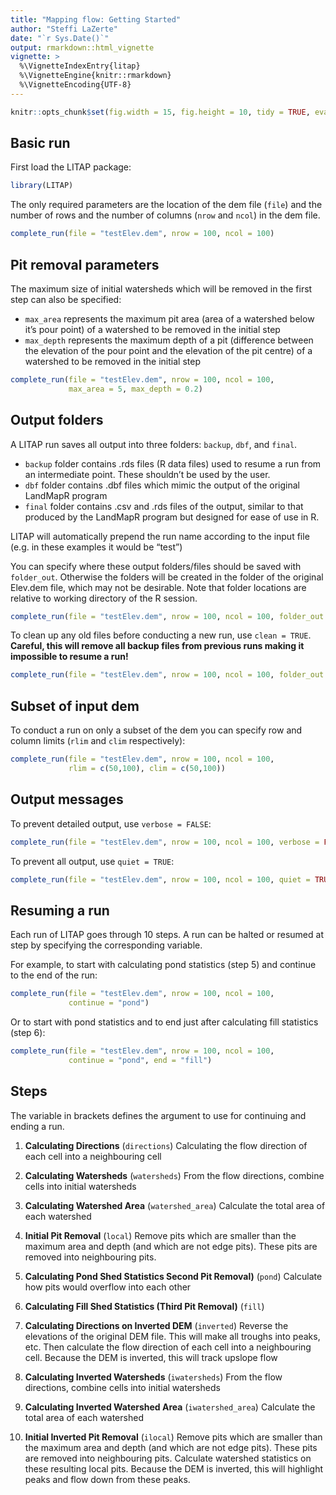 ```yaml
---
title: "Mapping flow: Getting Started"
author: "Steffi LaZerte"
date: "`r Sys.Date()`"
output: rmarkdown::html_vignette
vignette: >
  %\VignetteIndexEntry{litap}
  %\VignetteEngine{knitr::rmarkdown}
  %\VignetteEncoding{UTF-8}
---
```


<style>
.figure {
  max-width: 100%;
  margin: auto;
}
.table {
  width: auto;
  margin: auto;
}
</style>


```r
knitr::opts_chunk$set(fig.width = 15, fig.height = 10, tidy = TRUE, eval = FALSE)
```

## Basic run

First load the LITAP package:
  
```r
library(LITAP)
```

The only required parameters are the location of the dem file (`file`) and the number of rows and the number of columns (`nrow` and `ncol`) in the dem file.

```r
complete_run(file = "testElev.dem", nrow = 100, ncol = 100)
```

## Pit removal parameters

The maximum size of initial watersheds which will be removed in the first step can also be specified:

- `max_area` represents the maximum pit area (area of a watershed below it's pour point) of a watershed to be removed in the initial step
- `max_depth` represents the maximum depth of a pit (difference between the elevation of the pour point and the elevation of the pit centre) of a watershed to be removed in the initial step

```r
complete_run(file = "testElev.dem", nrow = 100, ncol = 100, 
             max_area = 5, max_depth = 0.2)
```

## Output folders

A LITAP run saves all output into three folders: `backup`, `dbf`, and `final`.  

- `backup` folder contains .rds files (R data files) used to resume a run from an intermediate point. These shouldn't be used by the user.
- `dbf` folder contains .dbf files which mimic the output of the original LandMapR program
- `final` folder contains .csv and .rds files of the output, similar to that produced by the LandMapR program but designed for ease of use in R.

LITAP will automatically prepend the run name according to the input file (e.g. in these examples it would be "test")

You can specify where these output folders/files should be saved with `folder_out`. Otherwise the folders will be created in the folder of the original Elev.dem file, which may not be desirable. Note that folder locations are relative to working directory of the R session.

```r
complete_run(file = "testElev.dem", nrow = 100, ncol = 100, folder_out = "./Output/")
```

To clean up any old files before conducting a new run, use `clean = TRUE`. __Careful, this will remove all backup files from previous runs making it impossible to resume a run!__

```r
complete_run(file = "testElev.dem", nrow = 100, ncol = 100, folder_out = "./Output/", clean = TRUE)
```

## Subset of input dem

To conduct a run on only a subset of the dem you can specify row and column limits (`rlim` and `clim` respectively):

```r
complete_run(file = "testElev.dem", nrow = 100, ncol = 100, 
             rlim = c(50,100), clim = c(50,100))
```

## Output messages

To prevent detailed output, use `verbose = FALSE`:

```r
complete_run(file = "testElev.dem", nrow = 100, ncol = 100, verbose = FALSE)
```

To prevent all output, use `quiet = TRUE`:

```r
complete_run(file = "testElev.dem", nrow = 100, ncol = 100, quiet = TRUE)
```

## Resuming a run
Each run of LITAP goes through 10 steps. A run can be halted or resumed at step by specifying the corresponding variable.


For example, to start with calculating pond statistics (step 5) and continue to the end of the run:

```r
complete_run(file = "testElev.dem", nrow = 100, ncol = 100, 
             continue = "pond")
```

Or to start with pond statistics and to end just after calculating fill statistics (step 6):

```r
complete_run(file = "testElev.dem", nrow = 100, ncol = 100, 
             continue = "pond", end = "fill")
```

## Steps

The variable in brackets defines the argument to use for continuing and ending a run.

1. __Calculating Directions__ (`directions`)
Calculating the flow direction of each cell into a neighbouring cell 

2. __Calculating Watersheds__ (`watersheds`)
From the flow directions, combine cells into initial watersheds

3. __Calculating Watershed Area__ (`watershed_area`)
Calculate the total area of each watershed

4. __Initial Pit Removal__ (`local`)
Remove pits which are smaller than the maximum area and depth (and which are not edge pits). These pits are removed into neighbouring pits.

5. __Calculating Pond Shed Statistics Second Pit Removal)__ (`pond`)
Calculate how pits would overflow into each other

6. __Calculating Fill Shed Statistics (Third Pit Removal)__ (`fill`)

7. __Calculating Directions on Inverted DEM__ (`inverted`)
Reverse the elevations of the original DEM file. This will make all troughs into peaks, etc. Then calculate the flow direction of each cell into a neighbouring cell. Because the DEM is inverted, this will track upslope flow

8. __Calculating Inverted Watersheds__ (`iwatersheds`)
From the flow directions, combine cells into initial watersheds

9. __Calculating Inverted Watershed Area__ (`iwatershed_area`)
Calculate the total area of each watershed

10. __Initial Inverted Pit Removal__ (`ilocal`)
Remove pits which are smaller than the maximum area and depth (and which are not edge pits). These pits are removed into neighbouring pits. Calculate watershed statistics on these resulting local pits. Because the DEM is inverted, this will highlight peaks and flow down from these peaks.


